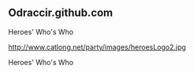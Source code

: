 ==Odraccir.github.com==

Heroes' Who's Who

http://www.catlong.net/party/images/heroesLogo2.jpg

Heroes' Who's Who


